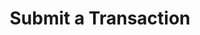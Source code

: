 ---
title: Submit a Transaction
description: Step-by-step walkthrough of how to submit a transaction to SUAVE
keywords:
  - practical
  - suave
  - transaction
  - example
---